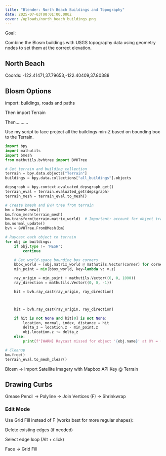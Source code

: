 ```yaml
---
title: "Blender: North Beach Buildings and Topography"
date: 2025-07-03T00:01:00.000Z
cover: /uploads/north_beach_buildings.png
---
```


Goal: 

Combine the Blosm buildings with USGS topography data using geometry nodes to set them at the correct elevation.

## North Beach

Coords: -122.41471,37.79653,-122.40409,37.80388

## Blosm Options

import: buildings, roads and paths

Then import Terrain

Then..........


Use my script to face project all the buildings min-Z based on bounding box to the Terrain.

```py
import bpy
import mathutils
import bmesh
from mathutils.bvhtree import BVHTree

# Get terrain and building collection
terrain = bpy.data.objects["Terrain"]
buildings = bpy.data.collections["all_buildings"].objects

depsgraph = bpy.context.evaluated_depsgraph_get()
terrain_eval = terrain.evaluated_get(depsgraph)
terrain_mesh = terrain_eval.to_mesh()

# Create bmesh and BVH tree from terrain
bm = bmesh.new()
bm.from_mesh(terrain_mesh)
bm.transform(terrain.matrix_world)  # Important: account for object transforms
bm.normal_update()
bvh = BVHTree.FromBMesh(bm)

# Raycast each object to terrain
for obj in buildings:
    if obj.type != 'MESH':
        continue

    # Get world-space bounding box corners
    bbox_world = [obj.matrix_world @ mathutils.Vector(corner) for corner in obj.bound_box]
    min_point = min(bbox_world, key=lambda v: v.z)

    ray_origin = min_point + mathutils.Vector((0, 0, 1000))
    ray_direction = mathutils.Vector((0, 0, -1))

    hit = bvh.ray_cast(ray_origin, ray_direction)



    hit = bvh.ray_cast(ray_origin, ray_direction)

    if hit is not None and hit[0] is not None:
        location, normal, index, distance = hit
        delta_z = location.z - min_point.z
        obj.location.z += delta_z
    else:
        print(f"[WARN] Raycast missed for object '{obj.name}' at XY = ({min_point.x:.2f}, {min_point.y:.2f})")

# Cleanup
bm.free()
terrain_eval.to_mesh_clear()
```

Blosm -> Import Satellite Imagery with Mapbox API Key @ Terrain

## Drawing Curbs

Grease Pencil → Polyline → Join Vertices (F) → Shrinkwrap

### Edit Mode

Use Grid Fill instead of F (works best for more regular shapes):

Delete existing edges (if needed)

Select edge loop (Alt + click)

Face → Grid Fill
